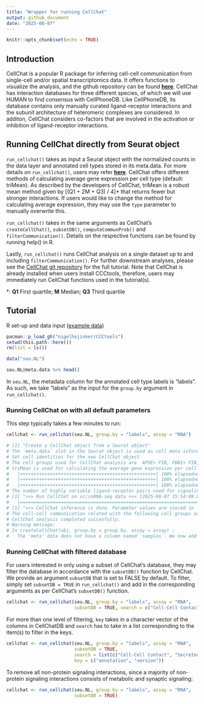 ```yaml
---
title: "Wrapper for running CellChat"
output: github_document
date: "2025-08-07"
---
```


```r
knitr::opts_chunk$set(echo = TRUE)
```

## Introduction

CellChat is a popular R package for inferring cell-cell communication from single-cell and/or spatial transcriptomics data. It offers functions to visualize the analysis, and the github repository can be found [**here**](https://github.com/jinworks/CellChat). CellChat has interaction databases for three different species, of which we will use HUMAN to find consensus with CellPhoneDB. Like CellPhoneDB, its database contains only manually curated ligand-receptor interactions and the subunit architecture of heteromeric complexes are considered. In additon, CellChat considers co-factors that are involved in the activation or inhibition of ligand-receptor interactions. 

## Running CellChat directly from Seurat object

`run_cellchat()` takes as input a Seurat object with the normalized counts in the data layer and annotated cell types stored in its meta.data. For more details on `run_cellchat()`, users may refer [**here**](../R/run_cellchat.R). CellChat offers different methods of calculating average gene expression per cell type (default: triMean). As described by the developers of CellChat, triMean is a robust mean method given by [(Q1 + 2M + Q3) / 4]* that returns fewer but stronger interactions. If users would like to change the method for calculating average expression, they may use the `type` parameter to manually overwrite this. 

`run_cellchat()` takes in the same arguments as CellChat's `createCellChat()`, `subsetDB()`, `computeCommunProb()` and `filterCommunication()`. Details on the respective functions can be found by running help(<package_name>) in R. 

Lastly, `run_cellchat()` runs CellChat analysis on a single dataset up to and including `filterCommunication()`. For further downstream analyses, please see the [CellChat git repository](https://github.com/jinworks/CellChat) for the full tutorial. Note that CellChat is already installed when users install CCCtools, therefore, users may immediately run CellChat functions used in the tutorial(s). 

*: 
**Q1** First quartile; **M** Median; **Q3** Third quartile

## Tutorial

R set-up and data input ([example data](../demo_data.md))

```r
pacman::p_load_gh("nigelhojinker/CCCtools")
setwd(this.path::here())
rm(list = ls())

data("seu.NL")

seu.NL@meta.data %>% head()
```

In `seu.NL`, the metadata column for the annotated cell type labels is "labels". As such, we take "labels" as the input for the `group.by` argument in `run_cellchat()`.

### Running CellChat on with all default parameters

This step typically takes a few minutes to run:

```r
cellchat <- run_cellchat(seu.NL, group.by = "labels", assay = "RNA")

# [1] "Create a CellChat object from a Seurat object"
# The `meta.data` slot in the Seurat object is used as cell meta information 
# Set cell identities for the new CellChat object 
# The cell groups used for CellChat analysis are  APOE+ FIB, FBN1+ FIB, COL11A1+ FIB, Inflam. FIB, cDC1, cDC2, LC, Inflam. DC, TC, Inflam. TC, CD40LG+ TC, NKT 
# triMean is used for calculating the average gene expression per cell group. 
#   |++++++++++++++++++++++++++++++++++++++++++++++++++| 100% elapsed=00s  
#   |++++++++++++++++++++++++++++++++++++++++++++++++++| 100% elapsed=00s  
#   |++++++++++++++++++++++++++++++++++++++++++++++++++| 100% elapsed=00s  
# The number of highly variable ligand-receptor pairs used for signaling inference is 440 
# [1] ">>> Run CellChat on sc/snRNA-seq data <<< [2025-08-07 15:54:08.823879]"
#   |=======================================================================================================| 100%
# [1] ">>> CellChat inference is done. Parameter values are stored in `object@options$parameter` <<< [2025-08-07 15:57:07.573151]"
# The cell-cell communication related with the following cell groups are excluded due to the few number of cells:  cDC1, Inflam. DC ! 	37.6% interactions are removed!
# CellChat analysis completed succesfully.
# Warning message:
# In createCellChat(obj, group.by = group.by, assay = assay) :
#   The 'meta' data does not have a column named `samples`. We now add this column and all cells are assumed to belong to `sample1`! 
```

### Running CellChat with filtered database

For users interested in only using a subset of CellChat's database, they may filter the database in accordance with the `subsetDB()` function by CellChat. We provide an argument `subsetDB` that is set to FALSE by default. To filter, simply set `subsetDB = TRUE` in `run_cellchat()` and add in the corresponding arguments as per CellChat's `subsetDB()` function.

```r
cellchat <- run_cellchat(seu.NL, group.by = "labels", assay = "RNA",
                         subsetDB = TRUE, search = c("Cell-Cell Contact"), key = c("annotation"))
```

For more than one level of filtering, `key` takes in a character vector of the columns in CellChatDB and `search` has to take in a list corresponding to the item(s) to filter in the keys.

```r
cellchat <- run_cellchat(seu.NL, group.by = "labels", assay = "RNA",
                         subsetDB = TRUE, 
                         search = list(c("Cell-Cell Contact", "Secreted Signaling"), c("CellChatDB v1")),
                         key = c("annotation", "version"))
```

To remove all non-protein signaling interactions, since a majority of non-protein signaling interactions consists of metabolic and synaptic signaling:

```r
cellchat <- run_cellchat(seu.NL, group.by = "labels", assay = "RNA",
                         subsetDB = TRUE)
```


